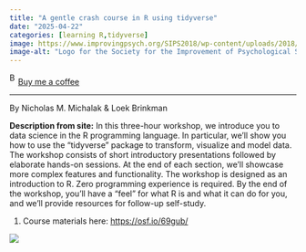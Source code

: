 ```yaml
---
title: "A gentle crash course in R using tidyverse"
date: "2025-04-22"
categories: [learning R,tidyverse]
image: https://www.improvingpsych.org/SIPS2018/wp-content/uploads/2018/01/Society-for-the-Improvement-of-Psychological-Science3-300x105.png
image-alt: "Logo for the Society for the Improvement of Psychological Science (SIPS), featuring the acronym 'SIPS' in bold navy blue letters encircled by overlapping multicolored rings, with the full organization name to the right."
---
```


<link href="https://fonts.googleapis.com/css?family=Cookie" rel="stylesheet"><a class="bmc-button" target="_blank" href="https://www.buymeacoffee.com/JoscelinRocha">![Buy me a coffee](https://cdn.buymeacoffee.com/buttons/bmc-new-btn-logo.svg){alt="Buy me a coffee" width="15" height="21"}Buy me a coffee</a>

------------------------------------------------------------------------

By Nicholas M. Michalak & Loek Brinkman

**Description from site:** In this three-hour workshop, we introduce you to data science in the R programming language. In particular, we'll show you how to use the "tidyverse" package to transform, visualize and model data. The workshop consists of short introductory presentations followed by elaborate hands-on sessions. At the end of each section, we'll showcase more complex features and functionality. The workshop is designed as an introduction to R. Zero programming experience is required. By the end of the workshop, you'll have a "feel" for what R is and what it can do for you, and we'll provide resources for follow-up self-study.

1.  Course materials here: <https://osf.io/69gub/>

![](https://www.improvingpsych.org/SIPS2018/wp-content/uploads/2018/01/Society-for-the-Improvement-of-Psychological-Science3-300x105.png)
